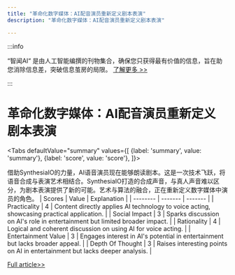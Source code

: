 ```yaml
---
title: "革命化数字媒体：AI配音演员重新定义剧本表演"
description: "革命化数字媒体：AI配音演员重新定义剧本表演"

---
```



:::info

“智闻AI“ 是由人工智能编撰的刊物集合，确保您只获得最有价值的信息，旨在助您消除信息差，突破信息茧房的局限。  [了解更多 >>](/)

:::

# 革命化数字媒体：AI配音演员重新定义剧本表演


<Tabs
	defaultValue="summary"
	values={[
	{label: 'summary', value: 'summary'},
	{label: 'score', value: 'score'},
]}>
<TabItem value="summary">


借助SynthesiaIO的力量，AI语音演员现在能够朗读剧本。这是一次技术飞跃，将语音合成与表演艺术相结合。SynthesiaIO打造的合成声音，与真人声音难以区分，为剧本表演提供了新的可能。艺术与算法的融合，正在重新定义数字媒体中演员的角色。
</TabItem>
<TabItem value="score">
	| Scores     | Value   | Explanation |
	| -------- | ------- | ------- |
	| Practicality  | 4    | Content directly applies AI technology to voice acting, showcasing practical application.    |
	| Social Impact | 3     | Sparks discussion on AI's role in entertainment but limited broader impact.    |
	| Rationality    | 4    | Logical and coherent discussion on using AI for voice acting.    |
	| Entertainment Value    | 3    | Engages interest in AI's potential in entertainment but lacks broader appeal.    |
	| Depth Of Thought    | 3    | Raises interesting points on AI in entertainment but lacks deeper analysis.    |
</TabItem>
</Tabs>

[Full article>>](https://x.com/mhdfaran/status/1803380815583388012)
